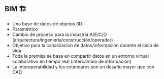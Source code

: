 ## BIM 🏗️

- Una base de datos de objetos 3D
- Paramétrico
- Cambio de proceso para la industria A/E/C/O (arquitectura/ingeniería/construcción/operador)
- Objetivo para la canalización de datos/información durante el ciclo de vida
- Toda la premisa se basa en compartir datos en un entorno virtual colaborativo en tiempo real (intercambio de información)
- La interoperabilidad y los estándares son un desafío mayor que con CAD
